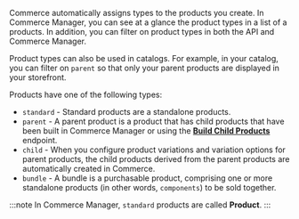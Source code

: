 Commerce automatically assigns types to the products you create. In Commerce Manager, you can see at a glance the product types in a list of a products. In addition, you can filter on product types in both the API and Commerce Manager.

Product types can also be used in catalogs. For example, in your catalog, you can filter on `parent` so that only your parent products are displayed in your storefront.

Products have one of the following types:

* `standard` - Standard products are a standalone products.
* `parent` - A parent product is a product that has child products that have been built in Commerce Manager or using the [**Build Child Products**](/docs/api/pxm/products/build-child-products) endpoint.
* `child` -  When you configure product variations and variation options for parent products, the child products derived from the parent products are automatically created in Commerce.
* `bundle` - A bundle is a purchasable product, comprising one or more standalone products (in other words, `components`) to be sold together.

:::note
In Commerce Manager, `standard` products are called **Product**.
:::
